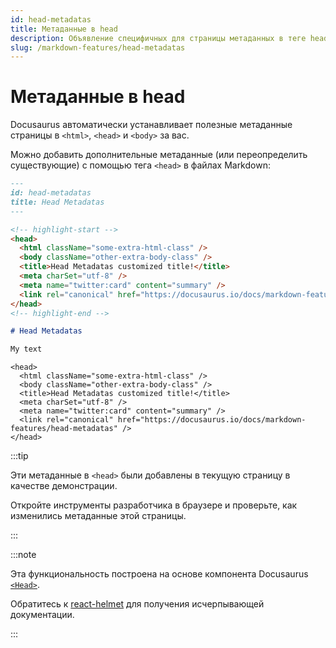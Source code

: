 ```yaml
---
id: head-metadatas
title: Метаданные в head
description: Объявление специфичных для страницы метаданных в теге head с помощью MDX
slug: /markdown-features/head-metadatas
---
```


# Метаданные в head

Docusaurus автоматически устанавливает полезные метаданные страницы в `<html>`, `<head>` и `<body>` за вас.

Можно добавить дополнительные метаданные (или переопределить существующие) с помощью тега `<head>` в файлах Markdown:

```md title="markdown-features-head-metadatas.mdx"
---
id: head-metadatas
title: Head Metadatas
---

<!-- highlight-start -->
<head>
  <html className="some-extra-html-class" />
  <body className="other-extra-body-class" />
  <title>Head Metadatas customized title!</title>
  <meta charSet="utf-8" />
  <meta name="twitter:card" content="summary" />
  <link rel="canonical" href="https://docusaurus.io/docs/markdown-features/head-metadatas" />
</head>
<!-- highlight-end -->

# Head Metadatas

My text
```

```mdx-code-block
<head>
  <html className="some-extra-html-class" />
  <body className="other-extra-body-class" />
  <title>Head Metadatas customized title!</title>
  <meta charSet="utf-8" />
  <meta name="twitter:card" content="summary" />
  <link rel="canonical" href="https://docusaurus.io/docs/markdown-features/head-metadatas" />
</head>
```

:::tip

Эти метаданные в `<head>` были добавлены в текущую страницу в качестве демонстрации.

Откройте инструменты разработчика в браузере и проверьте, как изменились метаданные этой страницы.

:::

:::note

Эта функциональность построена на основе компонента Docusaurus [`<Head>`](./../../docusaurus-core.md#head).

Обратитесь к [react-helmet](https://github.com/nfl/react-helmet) для получения исчерпывающей документации.

:::
